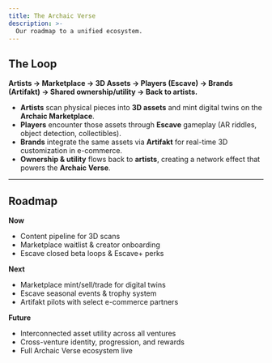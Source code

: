 ```yaml
---
title: The Archaic Verse
description: >-
  Our roadmap to a unified ecosystem.
---
```


## The Loop

**Artists → Marketplace → 3D Assets → Players (Escave) → Brands (Artifakt) → Shared ownership/utility → Back to artists.**

- **Artists** scan physical pieces into **3D assets** and mint digital twins on the **Archaic Marketplace**.
- **Players** encounter those assets through **Escave** gameplay (AR riddles, object detection, collectibles).
- **Brands** integrate the same assets via **Artifakt** for real-time 3D customization in e-commerce.
- **Ownership & utility** flows back to **artists**, creating a network effect that powers the **Archaic Verse**.

---

## Roadmap

**Now**

- Content pipeline for 3D scans
- Marketplace waitlist & creator onboarding
- Escave closed beta loops & Escave+ perks

**Next**

- Marketplace mint/sell/trade for digital twins
- Escave seasonal events & trophy system
- Artifakt pilots with select e-commerce partners

**Future**

- Interconnected asset utility across all ventures
- Cross-venture identity, progression, and rewards
- Full Archaic Verse ecosystem live
